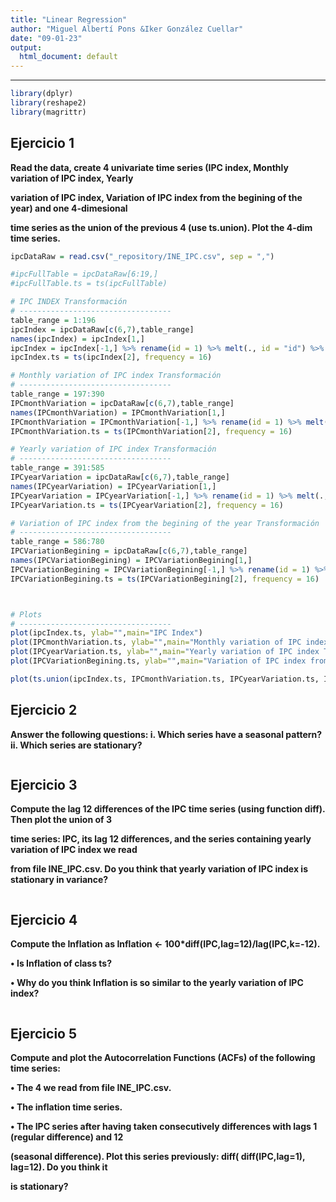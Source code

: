 ```yaml
---
title: "Linear Regression"
author: "Miguel Albertí Pons &Iker González Cuellar"
date: "09-01-23"
output:
  html_document: default
---
```


```{=html}
<style type="text/css">
.main-container {
  max-width: 1500px;
  margin-left: auto;
  margin-right: auto;
}
</style>
```

------------------------------------------------------------------------

```r
library(dplyr)
library(reshape2)
library(magrittr)
```

## Ejercicio 1

**Read the data, create 4 univariate time series (IPC index, Monthly variation of IPC index, Yearly**

**variation of IPC index, Variation of IPC index from the begining of the year) and one 4-dimesional**

**time series as the union of the previous 4 (use ts.union). Plot the 4-dim time series.**

```r
ipcDataRaw = read.csv("_repository/INE_IPC.csv", sep = ",")

#ipcFullTable = ipcDataRaw[6:19,]
#ipcFullTable.ts = ts(ipcFullTable)

# IPC INDEX Transformación
# ----------------------------------
table_range = 1:196
ipcIndex = ipcDataRaw[c(6,7),table_range]
names(ipcIndex) = ipcIndex[1,]
ipcIndex = ipcIndex[-1,] %>% rename(id = 1) %>% melt(., id = "id") %>% rename(date = 2, index = 3) %>% .[,2:3]
ipcIndex.ts = ts(ipcIndex[2], frequency = 16)

# Monthly variation of IPC index Transformación
# ----------------------------------
table_range = 197:390
IPCmonthVariation = ipcDataRaw[c(6,7),table_range]
names(IPCmonthVariation) = IPCmonthVariation[1,]
IPCmonthVariation = IPCmonthVariation[-1,] %>% rename(id = 1) %>% melt(., id = "id") %>% rename(date = 2, index = 3) %>% .[,2:3]
IPCmonthVariation.ts = ts(IPCmonthVariation[2], frequency = 16)

# Yearly variation of IPC index Transformación
# ----------------------------------
table_range = 391:585
IPCyearVariation = ipcDataRaw[c(6,7),table_range]
names(IPCyearVariation) = IPCyearVariation[1,]
IPCyearVariation = IPCyearVariation[-1,] %>% rename(id = 1) %>% melt(., id = "id") %>% rename(date = 2, index = 3) %>% .[,2:3]
IPCyearVariation.ts = ts(IPCyearVariation[2], frequency = 16)

# Variation of IPC index from the begining of the year Transformación
# ----------------------------------
table_range = 586:780
IPCVariationBegining = ipcDataRaw[c(6,7),table_range]
names(IPCVariationBegining) = IPCVariationBegining[1,]
IPCVariationBegining = IPCVariationBegining[-1,] %>% rename(id = 1) %>% melt(., id = "id") %>% rename(date = 2, index = 3) %>% .[,2:3]
IPCVariationBegining.ts = ts(IPCVariationBegining[2], frequency = 16)



# Plots
# ----------------------------------
plot(ipcIndex.ts, ylab="",main="IPC Index")
plot(IPCmonthVariation.ts, ylab="",main="Monthly variation of IPC index")
plot(IPCyearVariation.ts, ylab="",main="Yearly variation of IPC index Transformación")
plot(IPCVariationBegining.ts, ylab="",main="Variation of IPC index from the begining of the year")

plot(ts.union(ipcIndex.ts, IPCmonthVariation.ts, IPCyearVariation.ts, IPCVariationBegining.ts),  ylab="", main = "", las = 1)
```

## Ejercicio 2

**Answer the following questions: i. Which series have a seasonal pattern? ii. Which series are stationary?**

```r

```

## Ejercicio 3

**Compute the lag 12 differences of the IPC time series (using function diff). Then plot the union of 3**

**time series: IPC, its lag 12 differences, and the series containing yearly variation of IPC index we read**

**from file INE_IPC.csv. Do you think that yearly variation of IPC index is stationary in variance?**

```r

```

## Ejercicio 4

**Compute the Inflation as Inflation \<- 100\*diff(IPC,lag=12)/lag(IPC,k=-12).**

**• Is Inflation of class ts?**

**• Why do you think Inflation is so similar to the yearly variation of IPC index?**

```r

```

## Ejercicio 5

**Compute and plot the Autocorrelation Functions (ACFs) of the following time series:**

**• The 4 we read from file INE_IPC.csv.**

**• The inflation time series.**

**• The IPC series after having taken consecutively differences with lags 1 (regular difference) and 12**

**(seasonal difference). Plot this series previously: diff( diff(IPC,lag=1), lag=12). Do you think it**

**is stationary?**

```r

```
